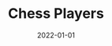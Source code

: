 ---
cover: "./chess.png"
date: "2022-01-01"
title: "Chess Players"
defer: false
slug: "/chess"
areas:
  -  .

---